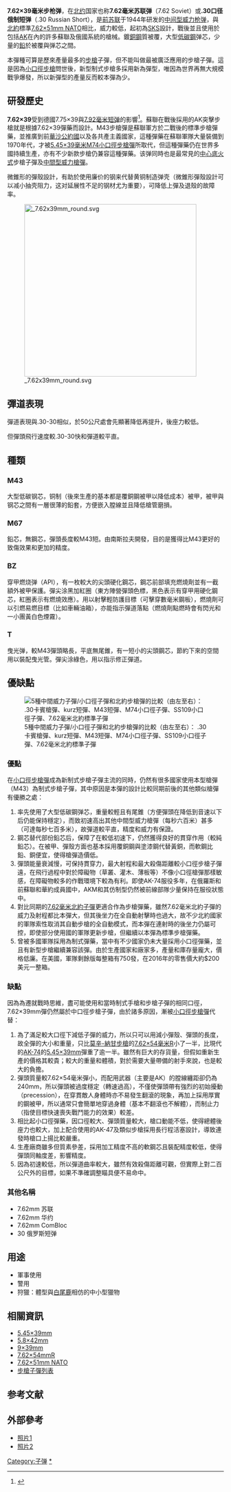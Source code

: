 {{NoteTA
|G1=Military
|G2=長度單位
|G3=Firearms
}}
{{Infobox Firearm Cartridge
|name= 7.62×39mm
|image=[[File:Rifle_cartridge_comparison.jpg|300px]]
|caption=左至右：[[12.7×99mm_NATO|12.7mm NATO]]、[[.300_Winchester_Magnum|.300 WinMag]]、[[7.62×51mm_NATO|7.62mm NATO]]、'''7.62mm Russian'''、[[5.56×45mm_NATO|5.56mm NATO]]、[[.22_LR|.22 LR]]
|origin= {{USSR}}
|type= [[中間型威力槍彈|中間型威力槍彈]]
<!-- Service history -->
|service= 1944年—
|used_by=
|wars= [[1956年匈牙利革命|1956年匈牙利革命]]至今
<!-- Production history -->
|designer=
|design_date= 1944年
|manufacturer=
|production_date=1944年—
|number=
|variants=
<!-- Specifications -->
|is_SI_specs= yes
|case_type= 有緣縮口錐狀瓶型
|bullet= 7.90
|neck=
|shoulder=
|base=
|rim_dia= 11.30
|rim_thick=
|case_length= 38.65
|length= 55.80
|rifling=
|primer= Berdan
|filling= SSNF 50
|filling_weight= 24.7 gr
|detonation=
|yield=
<!-- Ballistic performance -->
|is_SI_ballistics=yes
|bw1= 123
|btype1= Spitzer
|vel1= 710
|en1= 2010
|bw2=
|btype2=
|vel2=
|en2=
|bw3=
|btype3=
|vel3=
|en3=
|bw4=
|btype4=
|vel4=
|en4=
|bw5=
|btype5=
|vel5=
|en5=
|test_barrel_length=16
|balsrc= [http://www.chuckhawks.com/7-62soviet.htm 7.62x39mm Data at ChuckHawks.com]
}}
'''7.62×39毫米步枪弹'''，在[[北约|北约]]国家也称'''7.62毫米苏联弹'''（7.62 Soviet）或'''.30口径俄制短弹'''（.30 Russian Short），是[[前苏联|前苏联]]于1944年研发的[[中间型威力枪弹|中间型威力枪弹]]，與[[北約|北約]]標準[[7.62×51mm_NATO|7.62×51mm NATO]]相比，威力較低，起初為[[SKS半自動步槍|SKS]]設計，戰後並且使用於包括[[卡拉什尼科夫自動步槍|AK]]在內的許多蘇聯及俄國系統的槍械。鍍[[銅|銅]][[鋼|鋼]]質被覆，大型[[低碳鋼|低碳鋼]]弹芯，少量的[[鉛|鉛]]於被覆與弹芯之間。

本彈種可算是歷來產量最多的[[步槍|步槍]]子彈，但不能叫做最被廣泛應用的步槍子彈。這是因為[[小口徑步槍|小口徑步槍]]問世後，新型制式步槍多採用新為彈型，唯因為世界再無大規模戰爭爆發，所以新彈型的產量反而較本彈為少。

== 研發歷史 ==
'''7.62×39'''受到德國7.75×39與[[7.92×33mm_Kurz|7.92毫米短弹]]的影響<ref>{{Cite web |url=http://guns.connect.fi/gow/QA4.html |title=7.62x39 cartridge（英文） |accessdate=2007-06-09 |archive-date=2007-09-27 |archive-url=https://web.archive.org/web/20070927220604/http://guns.connect.fi/gow/QA4.html |dead-url=no }}</ref>。蘇聯在戰後採用的AK突擊步槍就是根據7.62×39彈藥而設計。M43步槍彈是蘇聯軍方於二戰後的標準步槍彈藥，並推廣到前[[華沙公約|華沙公約國]]以及各共產主義國家，這種彈藥在蘇聯軍隊大量裝備到1970年代，才被[[5.45×39mm|5.45×39毫米M74小口徑步槍彈]]所取代，但這種彈藥仍在世界多國持續生產，亦有不少新款步槍仍兼容這種彈藥。该弹同時也是最常見的[[中心底火式|中心底火式]]步槍子彈及[[中間型威力槍彈|中間型威力槍彈]]。 

微錐形的彈殼設計，有助於使用廉价的钢来代替黄铜制造弹壳（微錐形彈殼設計可以减小抽壳阻力，这对延展性不足的钢材尤为重要），可降低上彈及退殼的故障率。

[[File:_7.62x39mm_round.svg|400px]]

== 彈道表現 ==
彈道表現與.30-30相似，於50公尺處會先顯著降低再提升，後座力較低。

但彈頭飛行速度較.30-30快和彈道較平直。

== 種類 ==
=== M43 ===
大型低碳钢芯，铜制（後來生產的基本都是覆銅鋼被甲以降低成本）被甲，被甲與钢芯之間有一層很薄的鉛套，方便嵌入膛線並且降低槍管磨損。

=== M67 ===
鉛芯，無鋼芯，彈頭長度較M43短。由南斯拉夫開發，目的是獲得比M43更好的致傷效果和更加的精度。

=== BZ ===
穿甲燃烧弹（API），有一枚較大的尖頭硬化鋼芯，鋼芯前部填充燃燒劑並有一截額外被甲保護。彈尖涂黑加紅圈（東方陣營彈頭色標，黑色表示有穿甲用硬化鋼芯，紅圈表示有燃燒效應）。用以射擊輕防護目標（可擊穿數毫米鋼板），燃燒劑可以引燃易燃目標（比如車輛油箱），亦能指示彈道落點（燃燒劑點燃時會有閃光和一小團黃白色煙霧）。

=== T ===
曳光弹，較M43彈頭略長，平底無尾錐，有一短小的尖頭鋼芯，節約下來的空間用以裝配曳光管。彈尖涂綠色，用以指示修正彈道。

== 優缺點 ==
[[File:Cartridge Comparison .30 Carbine, 7.92x33mm, 7.62x39mm, 5.45x39mm, 5.56x45mm and 7.62x51mm NATO.jpg|thumb|right|5種中間威力子彈/小口徑子彈和北約步槍彈的比較（由左至右）：
.30卡賓槍彈、kurz短彈、M43短彈、M74小口徑子彈、SS109小口徑子彈、7.62毫米北約標準子彈]]
===優點===
在[[小口徑步槍彈|小口徑步槍彈]]成為新制式步槍子彈主流的同時，仍然有很多國家使用本型槍彈（M43）為制式步槍子彈，其中原因是本彈的設計比較同期前後的其他類似槍彈有優勝之處：

#率先使用了大型低碳鋼弹芯，重量較輕且有尾錐（方便彈頭在降低到音速以下后仍能保持穩定），而致初速高出其他中間型威力槍彈（每秒六百米）甚多（可達每秒七百多米），故彈道較平直，精度和威力有保證。
#鋼芯替代部份鉛芯后，保障了在較低初速下，仍然獲得良好的貫穿作用（較純鉛芯）。在被甲、彈殼方面也基本採用覆銅鋼與塗漆鋼代替黃銅，而軟鋼比鉛、銅便宜，使得槍彈造價低。
#彈頭能量衰減慢，可保持貫穿力，最大射程和最大殺傷距離較小口徑步槍子彈遠，在飛行過程中對於障礙物（草叢、灌木、薄板等）不像小口徑槍彈那樣敏感，在障礙物較多的作戰環境下較為有利。即使AK-74服役多年，在俄羅斯和前蘇聯和華約成員國中，AKM和其仿制型仍然被前線部隊少量保持在服役狀態中。
#對比同期的[[7.62×51mm_NATO|7.62毫米北約子彈]]更適合作為步槍彈藥，雖然7.62毫米北約子彈的威力及射程都比本彈大，但其後坐力在全自動射擊時也過大，故不少北約國家的軍隊索性取消其自動步槍的全自動模式，而本彈在連射時的後坐力仍屬可控，即使部分使用國的軍隊更新步槍，但繼續以本彈為標準步槍彈藥。
#曾被多國軍隊採用為制式彈藥，當中有不少國家仍未大量採用小口徑彈藥，並且有新型步槍繼續兼容該彈。由於生產國家和廠家多，產量和庫存量龐大，價格低廉。在美國，軍隊剩餘版每整箱有750發，在2016年的零售價大約$200美元一整箱。

===缺點===
因為為遷就戰時思維，盡可能使用和當時制式手槍和步槍子彈的相同口徑，7.62×39mm彈仍然屬於中口徑步槍子彈，由於諸多原因，漸被[[小口徑步槍彈|小口徑步槍彈]]代替：
#為了滿足較大口徑下減低子彈的威力，所以只可以用減小彈殼、彈頭的長度，故全彈的大小和重量，只比[[莫辛-納甘步槍|莫辛-納甘步槍]]的[[7.62×54毫米R|7.62×54毫米R]]小了一半，比現代的[[AK-74|AK-74]]的[[5.45×39mm|5.45×39mm]]彈重了逾一半。雖然有巨大的存貨量，但假如重新生產的價格其較貴；較大的重量和體積，對於需要大量帶備的射手來說，也是較大的負擔。
#彈頭質量較7.62×54毫米彈小，而配用武器（主要是AK）的膛線纏距卻仍為240mm，所以彈頭被過度穩定（轉速過高），不僅使彈頭帶有強烈的初始擾動（precession），在穿貫敵人身體時亦不易發生翻滾的現象，再加上採用厚實的鋼被甲，所以通常只會簡單地穿過身體（基本不翻滾也不解體），而制止力（指使目標快速喪失戰鬥能力的效果）較差。
#相比起小口徑彈藥，因口徑較大、彈頭質量較大，槍口動能不低，使得總體後座力也較大，加上配合使用的AK-47及類似步槍採用長行程活塞設計，導致連發時槍口上揚比較嚴重。
#生產廠商雖多但質素參差，採用加工精度不高的軟鋼芯且裝配精度較低，使得彈頭同軸度差，影響精度。
#因為初速較低，所以彈道曲率較大，雖然有效殺傷距離可觀，但實際上對二百公尺外的目標，如果不準確調整瞄具便不易命中。

=== 其他名稱 ===
* 7.62mm 苏联 
* 7.62mm 华约
* 7.62mm ComBloc
* 30 俄罗斯短弹

== 用途 ==
* 軍事使用
* 警用
* 狩獵：體型與[[白尾鹿|白尾鹿]]相仿的中小型獵物

== 相關資訊 ==
* [[5.45×39mm|5.45×39mm]]
* [[5.8×42mm|5.8×42mm]]
* [[9×39mm|9×39mm]]
* [[7.62×54mmR|7.62×54mmR]]
* [[7.62×51mm_NATO|7.62×51mm NATO]]
* [[步槍子彈列表|步槍子彈列表]]

== 参考文献 ==
<div class="references-small">
<references />
</div>

== 外部參考 ==
{{commons|7,62 x 39mm}}
* [http://www.conjay.com/Ammunition%20for%20Armor%20Testing%20NATO%209mm%20x%2019.htm 照片1]{{Wayback|url=http://www.conjay.com/Ammunition%20for%20Armor%20Testing%20NATO%209mm%20x%2019.htm |date=20070525131717 }}
* [https://web.archive.org/web/20070613123900/http://www.wolfammo.com/bs_riffle_762x39.htm 照片2]

{{現代俄羅斯軍隊單兵武器及彈藥}}
{{現役法國軍隊單兵武器及彈藥}}
{{中国人民解放军现役单兵武器及弹药}}
{{現代烏克蘭軍隊武器及彈藥}}

[[Category:子弹|Category:子弹]]
[[Category:7.62×39毫米槍械|*]]